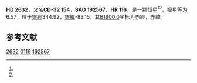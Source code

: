 {{Starbox begin
| name = HD 2632
}}
{{Starbox observe
| epoch = [[J2000.0|J2000.0]]
| constell = {{星座名待查}}<ref name=SIMBAD>{{cite web
 | url=http://simbad.u-strasbg.fr/simbad/sim-id?Ident=HR+116
 | title =Pulsating variable Star
 | publisher=Centre de Données astronomiques de Strasbourg
 | work=SIMBAD
 | accessdate=2012-07-13}}</ref><ref name=DATA>{{cite web
 | url=http://vizier.u-strasbg.fr/viz-bin/VizieR-5?-out.add=.&-source=5050&-corr=PK=HR&-out.max=9999&HR=116
 | title=VizieR Detailed Page
 | accessdate=2012-07-13
 | archive-date=2016-03-05
 | archive-url=https://web.archive.org/web/20160305030654/http://vizier.u-strasbg.fr/viz-bin/VizieR-5?-out.add=.&-source=5050&-corr=PK=HR&-out.max=9999&HR=116
 | dead-url=no
 }}</ref>
| 星官 = 
| ra = {{RA|0|29|48.9}}<ref name=SIMBAD /><ref name=DATA />
| dec = {{DEC|-32|7|0}}<ref name=SIMBAD /><ref name=DATA />
| appmag_v = 6.57<ref name=SIMBAD /><ref name=DATA />
}}
{{Starbox character
| class = K4III<ref name=SIMBAD /><ref name=DATA />
| b-v = 1.34<ref name=SIMBAD /><ref name=DATA />
| u-b = <ref name=SIMBAD /><ref name=DATA />
| r-i = <ref name=SIMBAD /><ref name=DATA />
| variable = 
}}
{{Starbox astrometry
| radial_v = 
| prop_mo_ra = 1
| parallax = 
| p_error = 
}}
{{Starbox catalog
| names =CD-32 154，[[SAO星表|SAO]] 192567，[[HD星表|HD]] 2632，[[HR星表|HR]] 116}}
{{Starbox reference |Simbad=HR+116}}
{{Starbox end}}

'''HD 2632'''，又名'''CD-32 154'''，'''SAO 192567'''、'''HR 116'''，是一颗恒星<ref name=SIMBAD /><ref name=DATA />，视星等为6.57，位于[[銀道座標系|銀經]]344.92，[[銀道座標系|銀緯]]-83.15，其[[B1900.0|B1900.0]]坐标为赤經{{RA|0|24|51.6}}，赤緯{{DEC|-32|-83.15|5}}。

== 参考文献 ==
{{reflist}}

{{star-stub}}

[[Category:HD和HDE天體|2632]]
[[Category:HR天體|0116]]
[[Category:SAO天體|192567]]